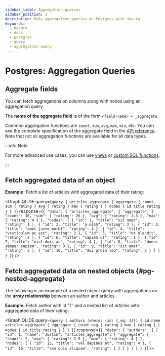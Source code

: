 ```yaml
---
sidebar_label: Aggregation queries
sidebar_position: 3
description: Make aggregation queries on Postgres with Hasura
keywords:
  - hasura
  - docs
  - postgres
  - query
  - aggregation query
---
```



# Postgres: Aggregation Queries

## **Aggregate** fields

You can fetch aggregations on columns along with nodes using an aggregation query.

The **name of the aggregate field** is of the form `<field-name> + _aggregate`.

Common aggregation functions are `count`, `sum`, `avg`, `max`, `min`, etc. You
can see the complete specification of the aggregate field in the [API
reference](/api-reference/graphql-api/query.mdx#aggregateobject). Note that not
all aggregation functions are available for all data types.

:::info Note

For more advanced use cases, you can use [views](/schema/postgres/views.mdx) or
[custom SQL functions](/schema/postgres/custom-functions.mdx).

:::

## Fetch aggregated data of an object

**Example:** Fetch a list of articles with aggregated data of their rating:

<GraphiQLIDE
  query={`query {
  articles_aggregate {
    aggregate {
      count
      sum {
        rating
      }
      avg {
        rating
      }
      max {
        rating
      }
    }
    nodes {
      id
      title
      rating
    }
  }
}`}
  response={`{
  "data": {
    "articles_aggregate": {
      "aggregate": {
        "count": 10,
        "sum": {
          "rating": 26
        },
        "avg": {
          "rating": 2.6
        },
        "max": {
          "rating": 4
        }
      },
      "nodes": [
        {
          "id": 1,
          "title": "sit amet",
          "rating": 1
        },
        {
          "id": 2,
          "title": "a nibh",
          "rating": 3
        },
        {
          "id": 3,
          "title": "amet justo morbi",
          "rating": 4
        },
        {
          "id": 4,
          "title": "vestibulum ac est",
          "rating": 2
        },
        {
          "id": 5,
          "title": "ut blandit",
          "rating": 2
        },
        {
          "id": 6,
          "title": "sapien ut",
          "rating": 1
        },
        {
          "id": 7,
          "title": "nisl duis ac",
          "rating": 4
        },
        {
          "id": 8,
          "title": "donec semper sapien",
          "rating": 3
        },
        {
          "id": 9,
          "title": "sit amet",
          "rating": 3
        },
        {
          "id": 10,
          "title": "dui proin leo",
          "rating": 3
        }
      ]
    }
  }
}`}
/>

## Fetch aggregated data on nested objects {#pg-nested-aggregate}

The following is an example of a nested object query with aggregations on the **array relationship** between an author
and articles.

**Example:** Fetch author with id "1" and a nested list of articles with aggregated data of their rating:

<GraphiQLIDE
  query={`query {
  authors (where: {id: {_eq: 1}}) {
    id
    name
    articles_aggregate {
      aggregate {
        count
        avg {
          rating
        }
        max {
          rating
        }
      }
      nodes {
        id
        title
        rating
      }
    }
  }
}`}
  response={`{
  "data": {
    "authors": [
      {
        "id": 1,
        "name": "Justin",
        "articles_aggregate": {
          "aggregate": {
            "count": 2,
            "avg": {
              "rating": 2.5
            },
            "max": {
              "rating": 4
            }
          },
          "nodes": [
            {
              "id": 15,
              "title": "vel dapibus at",
              "rating": 4
            },
            {
              "id": 16,
              "title": "sem duis aliquam",
              "rating": 1
            }
          ]
        }
      }
    ]
  }
}`}
/>
